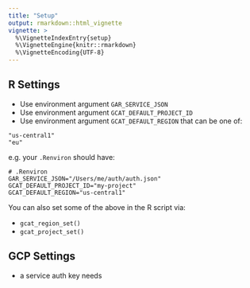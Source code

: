 ```yaml
---
title: "Setup"
output: rmarkdown::html_vignette
vignette: >
  %\VignetteIndexEntry{setup}
  %\VignetteEngine{knitr::rmarkdown}
  %\VignetteEncoding{UTF-8}
---
```


## R Settings 

* Use environment argument `GAR_SERVICE_JSON`
* Use environment argument `GCAT_DEFAULT_PROJECT_ID`
* Use environment argument `GCAT_DEFAULT_REGION` that can be one of:

```
"us-central1"
"eu"
```
e.g. your `.Renviron` should have:

```
# .Renviron
GAR_SERVICE_JSON="/Users/me/auth/auth.json"
GCAT_DEFAULT_PROJECT_ID="my-project"
GCAT_DEFAULT_REGION="us-central1"
```


You can also set some of the above in the R script via:

* `gcat_region_set()`
* `gcat_project_set()`


## GCP Settings 

* a service auth key needs 
